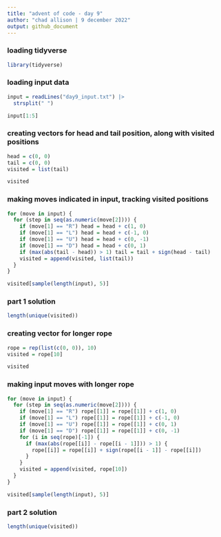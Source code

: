 ---
title: "advent of code - day 9"
author: "chad allison | 9 december 2022"
output: github_document
---

### loading tidyverse

```{r message = F, warning = F}
library(tidyverse)
```

### loading input data

```{r}
input = readLines("day9_input.txt") |>
  strsplit(" ")

input[1:5]
```

### creating vectors for head and tail position, along with visited positions

```{r}
head = c(0, 0)
tail = c(0, 0)
visited = list(tail)

visited
```

### making moves indicated in input, tracking visited positions

```{r}
for (move in input) {
  for (step in seq(as.numeric(move[2]))) {
    if (move[1] == "R") head = head + c(1, 0)
    if (move[1] == "L") head = head + c(-1, 0)
    if (move[1] == "U") head = head + c(0, -1)
    if (move[1] == "D") head = head + c(0, 1)
    if (max(abs(tail - head)) > 1) tail = tail + sign(head - tail)
    visited = append(visited, list(tail))
  }
}

visited[sample(length(input), 5)]
```

### part 1 solution

```{r}
length(unique(visited))
```

### creating vector for longer rope

```{r}
rope = rep(list(c(0, 0)), 10)
visited = rope[10]

visited
```

### making input moves with longer rope

```{r}
for (move in input) {
  for (step in seq(as.numeric(move[2]))) {
    if (move[1] == "R") rope[[1]] = rope[[1]] + c(1, 0)
    if (move[1] == "L") rope[[1]] = rope[[1]] + c(-1, 0)
    if (move[1] == "U") rope[[1]] = rope[[1]] + c(0, 1)
    if (move[1] == "D") rope[[1]] = rope[[1]] + c(0, -1)
    for (i in seq(rope)[-1]) {
      if (max(abs(rope[[i]] - rope[[i - 1]])) > 1) {
        rope[[i]] = rope[[i]] + sign(rope[[i - 1]] - rope[[i]])
      }
    }
    visited = append(visited, rope[10])
  }
}

visited[sample(length(input), 5)]
```

### part 2 solution

```{r}
length(unique(visited))
```






















































